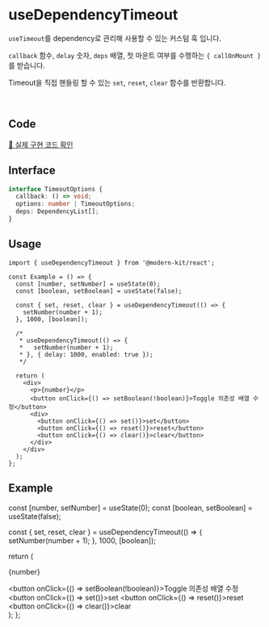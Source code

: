 
# useDependencyTimeout

`useTimeout`를 dependency로 관리해 사용할 수 있는 커스텀 훅 입니다. 

`callback` 함수, `delay` 숫자, `deps` 배열, 첫 마운트 여부를 수행하는 `{ callOnMount }`를 받습니다.

Timeout을 직접 핸들링 할 수 있는 `set`, `reset`, `clear` 함수를 반환합니다.

<br />

## Code
[🔗 실제 구현 코드 확인](https://github.com/modern-agile-team/modern-kit/blob/main/packages/react/src/hooks/useDependencyTimeout/index.ts)

## Interface
```ts title="typescript"
interface TimeoutOptions {
  callback: () => void;
  options: number | TimeoutOptions;
  deps: DependencyList[];
}
```

## Usage
```tsx title="typescript"
import { useDependencyTimeout } from '@modern-kit/react';

const Example = () => {
  const [number, setNumber] = useState(0);
  const [boolean, setBoolean] = useState(false);

  const { set, reset, clear } = useDependencyTimeout(() => {
    setNumber(number + 1);
  }, 1000, [boolean]);
  
  /*
   * useDependencyTimeout(() => {
   *   setNumber(number + 1);
   * }, { delay: 1000, enabled: true });
   */

  return (
    <div>
      <p>{number}</p>
      <button onClick={() => setBoolean(!boolean)}>Toggle 의존성 배열 수정</button>
      <div>
        <button onClick={() => set()}>set</button>
        <button onClick={() => reset()}>reset</button>
        <button onClick={() => clear()}>clear</button>
      </div>
    </div>
  );
};
```

## Example
  const [number, setNumber] = useState(0);
  const [boolean, setBoolean] = useState(false);

  const { set, reset, clear } = useDependencyTimeout(() => {
    setNumber(number + 1);
  }, 1000, [boolean]);

  return (
    <div>
      <p>{number}</p>
      <button onClick={() => setBoolean(!boolean)}>Toggle 의존성 배열 수정</button>
      <div>
        <button onClick={() => set()}>set</button>
        <button onClick={() => reset()}>reset</button>
        <button onClick={() => clear()}>clear</button>
      </div>
    </div>
  );
};

<Example />